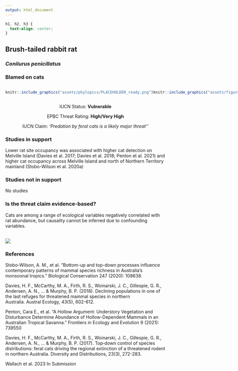 ```yaml
---
output: html_document
---
```

```css
h1, h2, h3 {
  text-align: center;
}
```

## **Brush-tailed rabbit rat**
### *Conilurus penicillatus*
### Blamed on cats

:::: {style="display: flex;"}

::: {}
  ```r
  knitr::include_graphics("assets/phylopics/PLACEHOLDER_ready.png")
  ```
:::

::: {}

:::

::: {}
  ```r
  knitr::include_graphics("assets/figures/Map_Cat_Conilurus penicillatus.png")
  ```
:::

::::
<center>
IUCN Status: **Vulnerable**

EPBC Threat Rating: **High/Very High**

IUCN Claim: *'Predation by feral cats is a likely major threat''*

</center>

### Studies in support

Lower rat site occupancy was associated with higher cat detection on Melville Island (Davies et al. 2017; Davies et al. 2018; Penton et al. 2021) and higher cat occupancy across Melville Island and north of Northern Territory mainland (Stobo-Wilson et al. 2020a)

### Studies not in support

No studies

### Is the threat claim evidence-based?

Cats are among a range of ecological variables negatively correlated with rat abundance, but causality cannot be inferred due to confounding variables.
<br>
<br>

![](assets/figures/Main_Evidence_Cat_Conilurus penicillatus.png)

### References

Stobo-Wilson, A. M., et al. "Bottom-up and top-down processes influence contemporary patterns of mammal species richness in Australia's monsoonal tropics." Biological Conservation 247 (2020): 108638.

Davies, H. F., McCarthy, M. A., Firth, R. S., Woinarski, J. C., Gillespie, G. R., Andersen, A. N., ... & Murphy, B. P. (2018). Declining populations in one of the last refuges for threatened mammal species in northern Australia. Austral Ecology, 43(5), 602-612.

Penton, Cara E., et al. "A Hollow Argument: Understory Vegetation and Disturbance Determine Abundance of Hollow-Dependent Mammals in an Australian Tropical Savanna." Frontiers in Ecology and Evolution 9 (2021): 739550

Davies, H. F., McCarthy, M. A., Firth, R. S., Woinarski, J. C., Gillespie, G. R., Andersen, A. N., ... & Murphy, B. P. (2017). Top‐down control of species distributions: feral cats driving the regional extinction of a threatened rodent in northern Australia. Diversity and Distributions, 23(3), 272-283.

Wallach et al. 2023 In Submission

